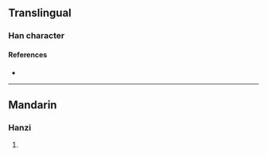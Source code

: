 {{character info/new}}
==Translingual==

===Han character===
{{Han char|rn=96|rad=玉|as=05|sn=9|four=16150|canj=MGWL|ids=⿰𤣩甲}}

====References====
* {{Han ref|kx=0729.080|dkj=20902|hdz=21106.070|uh=73BE|ud=29630|bh=CFD2|bd=53202}}

----

==Mandarin==

===Hanzi===
{{cmn-hanzi|pin=[[jiǎ]] ([[jia3]])|wg=chia<sup>3</sup>}}

# {{rfdef|cmn|sort=玉05}}